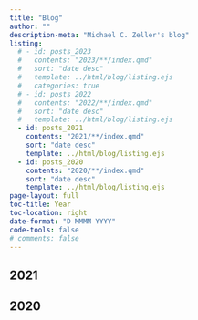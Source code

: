 ```yaml
---
title: "Blog"
author: ""
description-meta: "Michael C. Zeller's blog"
listing:
  # - id: posts_2023
  #   contents: "2023/**/index.qmd"
  #   sort: "date desc"
  #   template: ../html/blog/listing.ejs
  #   categories: true
  # - id: posts_2022
  #   contents: "2022/**/index.qmd"
  #   sort: "date desc"
  #   template: ../html/blog/listing.ejs
  - id: posts_2021
    contents: "2021/**/index.qmd"
    sort: "date desc"
    template: ../html/blog/listing.ejs
  - id: posts_2020
    contents: "2020/**/index.qmd"
    sort: "date desc"
    template: ../html/blog/listing.ejs
page-layout: full
toc-title: Year
toc-location: right
date-format: "D MMMM YYYY"
code-tools: false
# comments: false
---
```


<!-- ## 2023 -->

<!-- :::{#posts_2023} -->
<!-- ::: -->

<!-- ## 2022 -->

<!-- :::{#posts_2022} -->
<!-- ::: -->

## 2021 

:::{#posts_2021}
:::

## 2020

:::{#posts_2020}
:::


